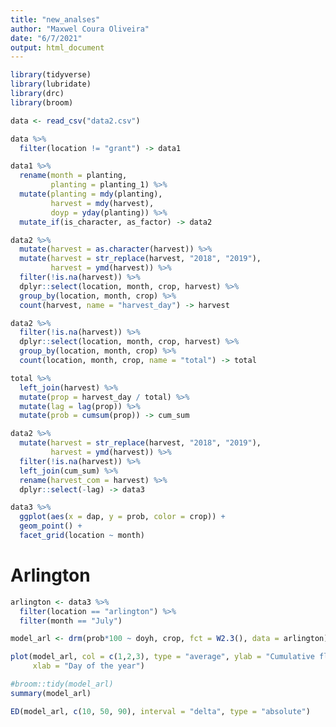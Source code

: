 ```yaml
---
title: "new_analses"
author: "Maxwel Coura Oliveira"
date: "6/7/2021"
output: html_document
---
```



```r
library(tidyverse)
library(lubridate)
library(drc)
library(broom)
```


```r
data <- read_csv("data2.csv")
```


```r
data %>% 
  filter(location != "grant") -> data1
```

```r
data1 %>% 
  rename(month = planting,
         planting = planting_1) %>% 
  mutate(planting = mdy(planting),
         harvest = mdy(harvest),
         doyp = yday(planting)) %>% 
  mutate_if(is_character, as_factor) -> data2
```


```r
data2 %>% 
  mutate(harvest = as.character(harvest)) %>% 
  mutate(harvest = str_replace(harvest, "2018", "2019"),
         harvest = ymd(harvest)) %>% 
  filter(!is.na(harvest)) %>% 
  dplyr::select(location, month, crop, harvest) %>% 
  group_by(location, month, crop) %>% 
  count(harvest, name = "harvest_day") -> harvest
```


```r
data2 %>% 
  filter(!is.na(harvest)) %>% 
  dplyr::select(location, month, crop, harvest) %>% 
  group_by(location, month, crop) %>% 
  count(location, month, crop, name = "total") -> total
```


```r
total %>% 
  left_join(harvest) %>% 
  mutate(prop = harvest_day / total) %>% 
  mutate(lag = lag(prop)) %>% 
  mutate(prob = cumsum(prop)) -> cum_sum
```



```r
data2 %>% 
  mutate(harvest = str_replace(harvest, "2018", "2019"),
         harvest = ymd(harvest)) %>% 
  filter(!is.na(harvest)) %>% 
  left_join(cum_sum) %>% 
  rename(harvest_com = harvest) %>% 
  dplyr::select(-lag) -> data3
```


```r
data3 %>% 
  ggplot(aes(x = dap, y = prob, color = crop)) +
  geom_point() +
  facet_grid(location ~ month)
```


# Arlington

```r
arlington <- data3 %>% 
  filter(location == "arlington") %>% 
  filter(month == "July")
```

```r
model_arl <- drm(prob*100 ~ doyh, crop, fct = W2.3(), data = arlington)

plot(model_arl, col = c(1,2,3), type = "average", ylab = "Cumulative flowering (%)",
     xlab = "Day of the year")
```



```r
#broom::tidy(model_arl)
summary(model_arl)
```

```r
ED(model_arl, c(10, 50, 90), interval = "delta", type = "absolute")
```


